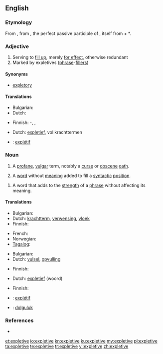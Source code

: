 {{also|explétive}}
==English==

{{wikipedia}}

===Etymology===
From {{etyl|LL.}} {{term|expletivus|explētīvus|lang=la|serving to fill out}}, from {{etyl|la}} {{term|expletus|explētus|lang=la}}, the perfect passive participle of {{term|expleo|expleō|lang=la|fill out}}, itself from {{term|ex||lang=la|out, completely}} + *{{term||pleō|lang=la|fill}}.

===Adjective===
{{en-adj}}

# Serving to [[fill up]], merely [[for effect]], otherwise redundant
# Marked by expletives ([[phrase]]-[[filler]]s)

====Synonyms====
* [[expletory]]

====Translations====
{{trans-top|serving to fill up}}
* Bulgarian: {{t+|bg|вмъкнат|sc=Cyrl}}
* Dutch: {{t-|nl|opvullend}}
{{trans-mid}}
* Finnish: {{t-|fi|täyte}}-, {{t-|fi|täyttävä}}, {{t+|fi|lisä-}}
{{trans-bottom}}

{{trans-top|marked by phrase-fillers}}
* Dutch: [[expletief]], vol krachttermen
{{trans-mid}}
{{trans-bottom}}

{{checktrans-top}}
* {{ttbc|fr}}: [[explétif]]
{{trans-bottom}}

{{examples-right|sense=syntactic filler|examples='''It''' is snowing.}}
{{examples-right|sense=strengthener|examples=I'll give you a '''bloody''' good hiding}}

===Noun===
{{en-noun}}

# A [[profane]], [[vulgar]] term, notably a [[curse]] or [[obscene]] [[oath]].
# {{linguistics}} A [[word]] without [[meaning]] added to fill a [[syntactic]] [[position]].
<!--#:Example: - ''It'' in ''It is snowing''-->
# {{linguistics}} A word that adds to the [[strength]] of a [[phrase]] without affecting its meaning.
<!--#:Example: - ''bloody'' in ''I'll give you a bloody good hiding.''-->

====Translations====
{{trans-top|profane, vulgar term}}
* Bulgarian: {{t+|bg|клетва|f|sc=Cyrl}}
* Dutch: [[krachtterm]], [[verwensing]], [[vloek]]
* Finnish: {{t+|fi|kirosana}}
{{trans-mid}}
* French: {{t+|fr|juron|m}}
* Norwegian: {{t-|no|banneord|n}}
* [[Tagalog]]: {{t-|tl|mura}}
{{trans-bottom}}

{{trans-top|word added to fill a syntactic position}}
* Bulgarian: {{t-|bg|вмъкната дума|sc=Cyrl}}
* Dutch: [[vulsel]], [[opvulling]]
{{trans-mid}}
* Finnish: {{t-|fi|täytesana}}
{{trans-bottom}}

{{trans-top|word that adds strength to a phrase}}
* Dutch: [[expletief]] (woord)
{{trans-mid}}
* Finnish: {{t+|fi|voimasana}}
{{trans-bottom}}

{{checktrans-top}}
* {{ttbc|fr}}: [[explétif]]  {{m}}
* {{ttbc|tr}}: [[dolguluk]]
{{trans-bottom}}

===References===
* {{R:Websters}}

[[et:expletive]]
[[io:expletive]]
[[kn:expletive]]
[[ku:expletive]]
[[my:expletive]]
[[pl:expletive]]
[[ta:expletive]]
[[te:expletive]]
[[tr:expletive]]
[[vi:expletive]]
[[zh:expletive]]